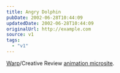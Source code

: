 ```yaml
---
title: Angry Dolphin
pubDate: 2002-06-28T10:44:09
updatedDate: 2002-06-28T10:44:09
originalUrl: http://example.com
source: v1
tags:
  - "v1"
---
```


[Warp][1]/Creative Review [animation microsite][2].

[1]: http://www.warprecords.com/ "Warp Records"
[2]: http://www.warprecords.com/animate/ "Warp/Creative Review animation microsite"
